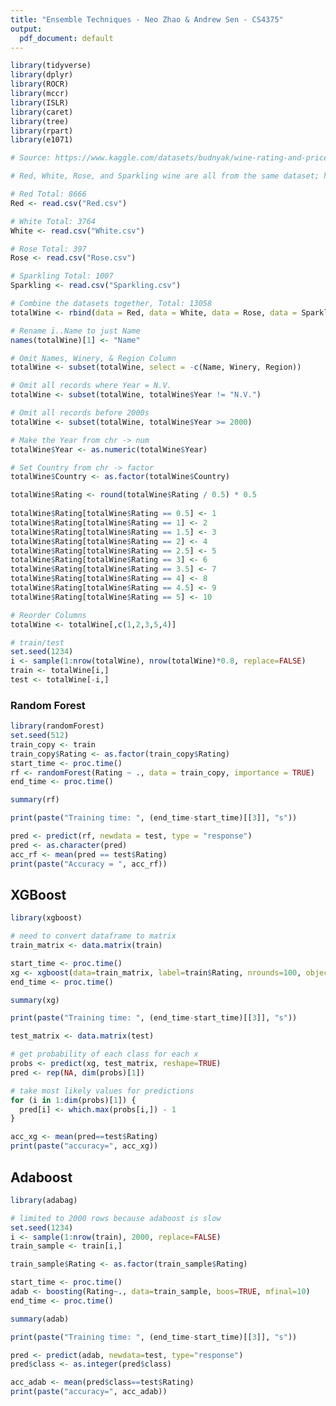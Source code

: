 ---
title: "Ensemble Techniques - Neo Zhao & Andrew Sen - CS4375"
output:
  pdf_document: default
---

```{r}
library(tidyverse)
library(dplyr)
library(ROCR)
library(mccr)
library(ISLR)
library(caret)
library(tree)
library(rpart)
library(e1071)

# Source: https://www.kaggle.com/datasets/budnyak/wine-rating-and-price?select=Red.csv 

# Red, White, Rose, and Sparkling wine are all from the same dataset; however, separated by type

# Red Total: 8666 
Red <- read.csv("Red.csv")

# White Total: 3764
White <- read.csv("White.csv")

# Rose Total: 397
Rose <- read.csv("Rose.csv")

# Sparkling Total: 1007
Sparkling <- read.csv("Sparkling.csv")

# Combine the datasets together, Total: 13058
totalWine <- rbind(data = Red, data = White, data = Rose, data = Sparkling)

# Rename ï..Name to just Name
names(totalWine)[1] <- "Name"

# Omit Names, Winery, & Region Column
totalWine <- subset(totalWine, select = -c(Name, Winery, Region))

# Omit all records where Year = N.V.
totalWine <- subset(totalWine, totalWine$Year != "N.V.")

# Omit all records before 2000s
totalWine <- subset(totalWine, totalWine$Year >= 2000)

# Make the Year from chr -> num
totalWine$Year <- as.numeric(totalWine$Year)

# Set Country from chr -> factor
totalWine$Country <- as.factor(totalWine$Country)

totalWine$Rating <- round(totalWine$Rating / 0.5) * 0.5
  
totalWine$Rating[totalWine$Rating == 0.5] <- 1
totalWine$Rating[totalWine$Rating == 1] <- 2
totalWine$Rating[totalWine$Rating == 1.5] <- 3
totalWine$Rating[totalWine$Rating == 2] <- 4
totalWine$Rating[totalWine$Rating == 2.5] <- 5
totalWine$Rating[totalWine$Rating == 3] <- 6
totalWine$Rating[totalWine$Rating == 3.5] <- 7
totalWine$Rating[totalWine$Rating == 4] <- 8
totalWine$Rating[totalWine$Rating == 4.5] <- 9
totalWine$Rating[totalWine$Rating == 5] <- 10

# Reorder Columns
totalWine <- totalWine[,c(1,2,3,5,4)]

# train/test
set.seed(1234)
i <- sample(1:nrow(totalWine), nrow(totalWine)*0.8, replace=FALSE)
train <- totalWine[i,]
test <- totalWine[-i,]
```

### Random Forest

```{r}
library(randomForest)
set.seed(512)
train_copy <- train
train_copy$Rating <- as.factor(train_copy$Rating)
start_time <- proc.time()
rf <- randomForest(Rating ~ ., data = train_copy, importance = TRUE)
end_time <- proc.time()

summary(rf)

print(paste("Training time: ", (end_time-start_time)[[3]], "s"))
```

```{r}
pred <- predict(rf, newdata = test, type = "response")
pred <- as.character(pred)
acc_rf <- mean(pred == test$Rating)
print(paste("Accuracy = ", acc_rf))
```

## XGBoost

```{r}
library(xgboost)

# need to convert dataframe to matrix
train_matrix <- data.matrix(train)

start_time <- proc.time()
xg <- xgboost(data=train_matrix, label=train$Rating, nrounds=100, objective='multi:softprob', num_class=11)
end_time <- proc.time()

summary(xg)

print(paste("Training time: ", (end_time-start_time)[[3]], "s"))
```

```{r}
test_matrix <- data.matrix(test)

# get probability of each class for each x
probs <- predict(xg, test_matrix, reshape=TRUE)
pred <- rep(NA, dim(probs)[1])

# take most likely values for predictions
for (i in 1:dim(probs)[1]) {
  pred[i] <- which.max(probs[i,]) - 1
}

acc_xg <- mean(pred==test$Rating)
print(paste("accuracy=", acc_xg))
```

## Adaboost

```{r}
library(adabag)

# limited to 2000 rows because adaboost is slow
set.seed(1234)
i <- sample(1:nrow(train), 2000, replace=FALSE)
train_sample <- train[i,]

train_sample$Rating <- as.factor(train_sample$Rating)

start_time <- proc.time()
adab <- boosting(Rating~., data=train_sample, boos=TRUE, mfinal=10)
end_time <- proc.time()

summary(adab)

print(paste("Training time: ", (end_time-start_time)[[3]], "s"))
```

```{r}
pred <- predict(adab, newdata=test, type="response")
pred$class <- as.integer(pred$class)

acc_adab <- mean(pred$class==test$Rating)
print(paste("accuracy=", acc_adab))
```


